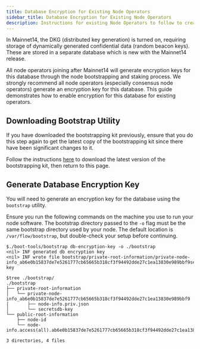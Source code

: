 ```yaml
---
title: Database Encryption for Existing Node Operators
sidebar_title: Database Encryption for Existing Node Operators
description: Instructions for existing Node Operators to follow to create a machine account for their collection or consensus nodes.
---
```


In Mainnet14, the DKG (distributed key generation) is turned on, requiring storage of 
dynamically generated confidential data (random beacon keys). These are stored in a
separate database which is new with the Mainnet14 release.

All node operators joining after Mainnet14 will generate encryption keys for this database
through the node bootstrapping and staking process. We strongly recommend all node operators
(especially consensus node operators) generate an encryption key for this database. This
guide demonstrates how to enable encryption for this database for existing operators.

## Downloading Bootstrap Utility

<Callout type="warning">
  If you have downloaded the bootstrapping kit previously, ensure that you do
  this step again to get the latest copy of the bootstrapping kit since there
  have been significant changes to it.
</Callout>

Follow the instructions [here](./node-bootstrap.mdx#download-the-bootstrapping-kit)
to download the latest version of the bootstrapping kit, then return to this page.

## Generate Database Encryption Key

You will need to generate an encryption key for the database using the `bootstrap` utility.

<Callout type="warning">

  Ensure you run the following commands on the machine you use to run your node software.
  The bootstrap directory passed to the `-o` flag must be the same bootstrap directory used by your node.
  The default location is `/var/flow/bootstrap`, but double-check your setup before continuing.

</Callout>

```shell GenerateEncryptionKey
$./boot-tools/bootstrap db-encryption-key -o ./bootstrap
<nil> INF generated db encryption key
<nil> INF wrote file bootstrap/private-root-information/private-node-info_ab6e0b15837de7e5261777cb65665b318cf3f94492dde27c1ea13830e989bbf9secretsdb-key

$tree ./bootstrap/
./bootstrap
├── private-root-information
│   └── private-node-info_ab6e0b15837de7e5261777cb65665b318cf3f94492dde27c1ea13830e989bbf9
│       ├── node-info.priv.json
│       └── secretsdb-key
└── public-root-information
    ├── node-id
    └── node-info.access(all).ab6e0b15837de7e5261777cb65665b318cf3f94492dde27c1ea13830e989bbf9.json

3 directories, 4 files
```
